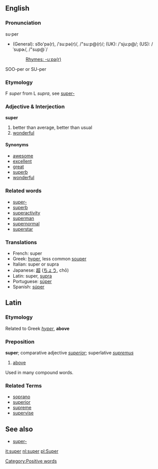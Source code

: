 ==English==

===Pronunciation===
su·per
*(General): so͞o'pə(r), /ˈsuːpə(r)/, /"su:p@(r)/; (UK): /'sju:p@/; (US): /ˈsupɚ/, /"sup@`/
*:[[Rhymes:English:-uːpə(r)|Rhymes: -uːpə(r)]]
SOO-per or SU-per

===Etymology===

F ''super'' from L ''supra'', see [[super-]]

===Adjective &amp; Interjection===
'''super'''

#better than average, better than usual
#[[wonderful]]

====Synonyms====
*[[awesome]]
*[[excellent]]
*[[great]]
*[[superb]]
*[[wonderful]]

===Related words===
*[[super-]]
*[[superb]]
*[[superactivity]]
*[[superman]]
*[[supernormal]]
*[[superstar]]

<!-- not sure where to put translation! -->
===Translations===
*French: super
*Greek: [[hyper]], less common [[souper]]
*Italian: super or supra
*Japanese: [[超]] ([[ちょう]], chō)
*Latin: super, [[supra]]
*Portuguese: [[súper]]
*Spanish: [[súper]]

==Latin==

===Etymology===
Related to Greek ''[[hyper]]'', '''above'''

===Preposition===
'''super'''; comparative adjective ''[[superior]]''; superlative ''[[supremus]]''

# [[above]]
{{seeCites}}

Used in many compound words.

===Related Terms===
*[[soprano]]
*[[superior]]
*[[supreme]]
*[[supervise]]

==See also==

*[[super-]]

[[Category:Positive words]]

[[it:super]]
[[nl:super]]
[[pl:Super]]